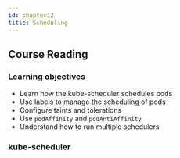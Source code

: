 ```yaml
---
id: chapter12
title: Scheduling
---
```



## Course Reading

### Learning objectives

- Learn how the kube-scheduler schedules pods
- Use labels to manage the scheduling of pods
- Configure taints and tolerations
- Use `podAffinity` and `podAntiAffinity`
- Understand how to run multiple schedulers


### kube-scheduler


